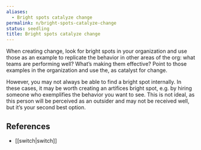 ```yaml
---
aliases:
  - Bright spots catalyze change
permalink: n/bright-spots-catalyze-change
status: seedling
title: Bright spots catalyze change
---
```

When creating change, look for bright spots in your organization and use those as an example to replicate the behavior in other areas of the org: what teams are performing well? What’s making them effective? Point to those examples in the organization and use the, as catalyst for change.

However, you may not always be able to find a bright spot internally. In these cases, it may be worth creating an artifices bright spot, e.g. by hiring someone who exemplifies the behavior you want to see. This is not ideal, as this person will be perceived as an outsider and may not be received well, but it’s your second best option.

## References

- [[switch|switch]]
